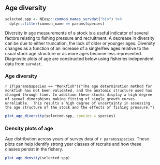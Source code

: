 ## Age diversity

```r
selected.spp <- NEesp::common_names_survdat("bio") %>%
  dplyr::filter(common_name == params$species)
```

Diversity in age measurements of a stock is a useful indicator of several factors relating to fishing pressure and recruitment. A decrease in diversity can be due to either truncation, the lack of older or younger ages. Diversity changes as a function of an increase of a single/few ages relative to the usual stock age structure or as more ages become less represented. Diagnostic plots of age are constructed below using fisheries independent data from `survdat`.


### Age diversity 

`r if(params$species == "Monkfish"){"The age determination method for monkfish has not been validated, and the anatomic structure used has changed through time. In addition these stocks display a high degree of sexual dimorphisms making fitting of single growth curves unreliable.  This results a high degree of uncertainty in assessing the age structure of the stock and the effects of fishing pressure."}`


```r
plot_age_diversity(selected.spp, species = species)
```


### Density plots of age 

Age distribution across years of survey data of `r params$species`. These plots can help identify strong year classes of recruits and how these classes persist in the fishery. 


```r
plot_age_density(selected.spp)
```
